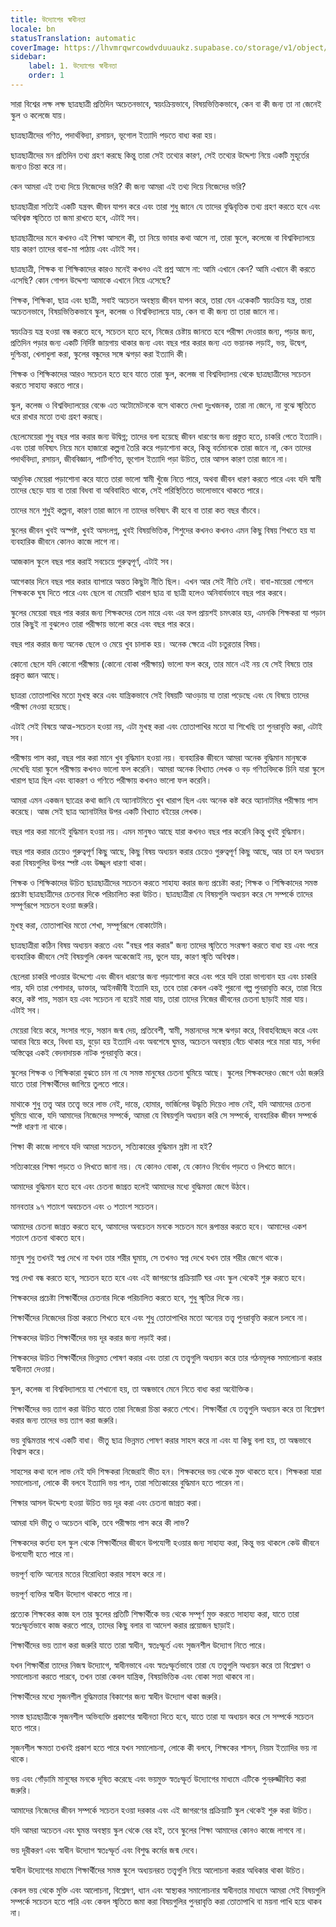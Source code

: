 ```yaml
---
title: উদ্যোগের স্বাধীনতা
locale: bn
statusTranslation: automatic
coverImage: https://lhvmrqwrcowdvduuaukz.supabase.co/storage/v1/object/public/strapi-uploads/small_cover-educacion-fundamental.webp-2d51a7828a2b1309555be27f7e2a61a0.webp
sidebar:
    label: 1. উদ্যোগের স্বাধীনতা
    order: 1
---
```

সারা বিশ্বের লক্ষ লক্ষ ছাত্রছাত্রী প্রতিদিন অচেতনভাবে, স্বয়ংক্রিয়ভাবে, বিষয়ভিত্তিকভাবে, কেন বা কী জন্য তা না জেনেই স্কুল ও কলেজে যায়।

ছাত্রছাত্রীদের গণিত, পদার্থবিদ্যা, রসায়ন, ভূগোল ইত্যাদি পড়তে বাধ্য করা হয়।

ছাত্রছাত্রীদের মন প্রতিদিন তথ্য গ্রহণ করছে কিন্তু তারা সেই তথ্যের কারণ, সেই তথ্যের উদ্দেশ্য নিয়ে একটি মুহূর্তের জন্যও চিন্তা করে না।

কেন আমরা এই তথ্য দিয়ে নিজেদের ভরি? কী জন্য আমরা এই তথ্য দিয়ে নিজেদের ভরি?

ছাত্রছাত্রীরা সত্যিই একটি যন্ত্রবৎ জীবন যাপন করে এবং তারা শুধু জানে যে তাদের বুদ্ধিবৃত্তিক তথ্য গ্রহণ করতে হবে এবং অবিশ্বস্ত স্মৃতিতে তা জমা রাখতে হবে, এটাই সব।

ছাত্রছাত্রীদের মনে কখনও এই শিক্ষা আসলে কী, তা নিয়ে ভাবার কথা আসে না, তারা স্কুলে, কলেজে বা বিশ্ববিদ্যালয়ে যায় কারণ তাদের বাবা-মা পাঠায় এবং এটাই সব।

ছাত্রছাত্রী, শিক্ষক বা শিক্ষিকাদের কারও মনেই কখনও এই প্রশ্ন আসে না: আমি এখানে কেন? আমি এখানে কী করতে এসেছি? কোন গোপন উদ্দেশ্য আমাকে এখানে নিয়ে এসেছে?

শিক্ষক, শিক্ষিকা, ছাত্র এবং ছাত্রী, সবাই অচেতন অবস্থায় জীবন যাপন করে, তারা যেন একেকটি স্বয়ংক্রিয় যন্ত্র, তারা অচেতনভাবে, বিষয়ভিত্তিকভাবে স্কুল, কলেজ ও বিশ্ববিদ্যালয়ে যায়, কেন বা কী জন্য তা তারা জানে না।

স্বয়ংক্রিয় যন্ত্র হওয়া বন্ধ করতে হবে, সচেতন হতে হবে, নিজের চেষ্টায় জানতে হবে পরীক্ষা দেওয়ার জন্য, পড়ার জন্য, প্রতিদিন পড়ার জন্য একটি নির্দিষ্ট জায়গায় থাকার জন্য এবং বছর পার করার জন্য এত ভয়ানক লড়াই, ভয়, উদ্বেগ, দুশ্চিন্তা, খেলাধুলা করা, স্কুলের বন্ধুদের সঙ্গে ঝগড়া করা ইত্যাদি কী।

শিক্ষক ও শিক্ষিকাদের আরও সচেতন হতে হবে যাতে তারা স্কুল, কলেজ বা বিশ্ববিদ্যালয় থেকে ছাত্রছাত্রীদের সচেতন করতে সাহায্য করতে পারে।

স্কুল, কলেজ ও বিশ্ববিদ্যালয়ের বেঞ্চে এত অটোমেটনকে বসে থাকতে দেখা দুঃখজনক, তারা না জেনে, না বুঝে স্মৃতিতে ধরে রাখার মতো তথ্য গ্রহণ করছে।

ছেলেমেয়েরা শুধু বছর পার করার জন্য উদ্বিগ্ন; তাদের বলা হয়েছে জীবন ধারণের জন্য প্রস্তুত হতে, চাকরি পেতে ইত্যাদি। এবং তারা ভবিষ্যৎ নিয়ে মনে হাজারো কল্পনা তৈরি করে পড়াশোনা করে, কিন্তু বর্তমানকে তারা জানে না, কেন তাদের পদার্থবিদ্যা, রসায়ন, জীববিজ্ঞান, পাটিগণিত, ভূগোল ইত্যাদি পড়া উচিত, তার আসল কারণ তারা জানে না।

আধুনিক মেয়েরা পড়াশোনা করে যাতে তারা ভালো স্বামী খুঁজে নিতে পারে, অথবা জীবন ধারণ করতে পারে এবং যদি স্বামী তাদের ছেড়ে যায় বা তারা বিধবা বা অবিবাহিত থাকে, সেই পরিস্থিতিতে ভালোভাবে থাকতে পারে।

তাদের মনে শুধুই কল্পনা, কারণ তারা জানে না তাদের ভবিষ্যৎ কী হবে বা তারা কত বছর বাঁচবে।

স্কুলের জীবন খুবই অস্পষ্ট, খুবই অসংলগ্ন, খুবই বিষয়ভিত্তিক, শিশুদের কখনও কখনও এমন কিছু বিষয় শিখতে হয় যা ব্যবহারিক জীবনে কোনও কাজে লাগে না।

আজকাল স্কুলে বছর পার করাই সবচেয়ে গুরুত্বপূর্ণ, এটাই সব।

আগেকার দিনে বছর পার করার ব্যাপারে অন্তত কিছুটা নীতি ছিল। এখন আর সেই নীতি নেই। বাবা-মায়েরা গোপনে শিক্ষককে ঘুষ দিতে পারে এবং ছেলে বা মেয়েটি খারাপ ছাত্র বা ছাত্রী হলেও অনিবার্যভাবে বছর পার করবে।

স্কুলের মেয়েরা বছর পার করার জন্য শিক্ষকদের তেল মারে এবং এর ফল প্রায়শই চমৎকার হয়, এমনকি শিক্ষকরা যা পড়ান তার কিছুই না বুঝলেও তারা পরীক্ষায় ভালো করে এবং বছর পার করে।

বছর পার করার জন্য অনেক ছেলে ও মেয়ে খুব চালাক হয়। অনেক ক্ষেত্রে এটা চতুরতার বিষয়।

কোনো ছেলে যদি কোনো পরীক্ষায় (কোনো বোকা পরীক্ষায়) ভালো ফল করে, তার মানে এই নয় যে সেই বিষয়ে তার প্রকৃত জ্ঞান আছে।

ছাত্ররা তোতাপাখির মতো মুখস্থ করে এবং যান্ত্রিকভাবে সেই বিষয়টি আওড়ায় যা তারা পড়েছে এবং যে বিষয়ে তাদের পরীক্ষা নেওয়া হয়েছে।

এটাই সেই বিষয়ে আত্ম-সচেতন হওয়া নয়, এটা মুখস্থ করা এবং তোতাপাখির মতো যা শিখেছি তা পুনরাবৃত্তি করা, এটাই সব।

পরীক্ষায় পাস করা, বছর পার করা মানে খুব বুদ্ধিমান হওয়া নয়। ব্যবহারিক জীবনে আমরা অনেক বুদ্ধিমান মানুষকে দেখেছি যারা স্কুলে পরীক্ষায় কখনও ভালো ফল করেনি। আমরা অনেক বিখ্যাত লেখক ও বড় গণিতবিদকে চিনি যারা স্কুলে খারাপ ছাত্র ছিল এবং ব্যাকরণ ও গণিতে পরীক্ষায় কখনও ভালো ফল করেনি।

আমরা এমন একজন ছাত্রের কথা জানি যে অ্যানাটমিতে খুব খারাপ ছিল এবং অনেক কষ্ট করে অ্যানাটমির পরীক্ষায় পাস করেছে। আজ সেই ছাত্র অ্যানাটমির উপর একটি বিখ্যাত বইয়ের লেখক।

বছর পার করা মানেই বুদ্ধিমান হওয়া নয়। এমন মানুষও আছে যারা কখনও বছর পার করেনি কিন্তু খুবই বুদ্ধিমান।

বছর পার করার চেয়েও গুরুত্বপূর্ণ কিছু আছে, কিছু বিষয় অধ্যয়ন করার চেয়েও গুরুত্বপূর্ণ কিছু আছে, আর তা হল অধ্যয়ন করা বিষয়গুলির উপর স্পষ্ট এবং উজ্জ্বল ধারণা থাকা।

শিক্ষক ও শিক্ষিকাদের উচিত ছাত্রছাত্রীদের সচেতন করতে সাহায্য করার জন্য প্রচেষ্টা করা; শিক্ষক ও শিক্ষিকাদের সমস্ত প্রচেষ্টা ছাত্রছাত্রীদের চেতনার দিকে পরিচালিত করা উচিত। ছাত্রছাত্রীরা যে বিষয়গুলি অধ্যয়ন করে সে সম্পর্কে তাদের সম্পূর্ণরূপে সচেতন হওয়া জরুরি।

মুখস্থ করা, তোতাপাখির মতো শেখা, সম্পূর্ণরূপে বোকাটেমি।

ছাত্রছাত্রীরা কঠিন বিষয় অধ্যয়ন করতে এবং "বছর পার করার" জন্য তাদের স্মৃতিতে সংরক্ষণ করতে বাধ্য হয় এবং পরে ব্যবহারিক জীবনে সেই বিষয়গুলি কেবল অকেজোই নয়, ভুলে যায়, কারণ স্মৃতি অবিশ্বস্ত।

ছেলেরা চাকরি পাওয়ার উদ্দেশ্যে এবং জীবন ধারণের জন্য পড়াশোনা করে এবং পরে যদি তারা ভাগ্যবান হয় এবং চাকরি পায়, যদি তারা পেশাদার, ডাক্তার, আইনজীবী ইত্যাদি হয়, তবে তারা কেবল একই পুরনো গল্প পুনরাবৃত্তি করে, তারা বিয়ে করে, কষ্ট পায়, সন্তান হয় এবং সচেতন না হয়েই মারা যায়, তারা তাদের নিজের জীবনের চেতনা ছাড়াই মারা যায়। এটাই সব।

মেয়েরা বিয়ে করে, সংসার গড়ে, সন্তান জন্ম দেয়, প্রতিবেশী, স্বামী, সন্তানদের সঙ্গে ঝগড়া করে, বিবাহবিচ্ছেদ করে এবং আবার বিয়ে করে, বিধবা হয়, বুড়ো হয় ইত্যাদি এবং অবশেষে ঘুমন্ত, অচেতন অবস্থায় বেঁচে থাকার পরে মারা যায়, সর্বদা অস্তিত্বের একই বেদনাদায়ক নাটক পুনরাবৃত্তি করে।

স্কুলের শিক্ষক ও শিক্ষিকারা বুঝতে চান না যে সমস্ত মানুষের চেতনা ঘুমিয়ে আছে। স্কুলের শিক্ষকদেরও জেগে ওঠা জরুরি যাতে তারা শিক্ষার্থীদের জাগিয়ে তুলতে পারে।

মাথাকে শুধু তত্ত্ব আর তত্ত্বে ভরে লাভ নেই, দান্তে, হোমার, ভার্জিলের উদ্ধৃতি দিয়েও লাভ নেই, যদি আমাদের চেতনা ঘুমিয়ে থাকে, যদি আমাদের নিজেদের সম্পর্কে, আমরা যে বিষয়গুলি অধ্যয়ন করি সে সম্পর্কে, ব্যবহারিক জীবন সম্পর্কে স্পষ্ট ধারণা না থাকে।

শিক্ষা কী কাজে লাগবে যদি আমরা সচেতন, সত্যিকারের বুদ্ধিমান স্রষ্টা না হই?

সত্যিকারের শিক্ষা পড়তে ও লিখতে জানা নয়। যে কোনও বোকা, যে কোনও নির্বোধ পড়তে ও লিখতে জানে।

আমাদের বুদ্ধিমান হতে হবে এবং চেতনা জাগ্রত হলেই আমাদের মধ্যে বুদ্ধিমত্তা জেগে উঠবে।

মানবতার ৯৭ শতাংশ অবচেতন এবং ৩ শতাংশ সচেতন।

আমাদের চেতনা জাগ্রত করতে হবে, আমাদের অবচেতন মনকে সচেতন মনে রূপান্তর করতে হবে। আমাদের একশ শতাংশ চেতনা থাকতে হবে।

মানুষ শুধু তখনই স্বপ্ন দেখে না যখন তার শরীর ঘুমায়, সে তখনও স্বপ্ন দেখে যখন তার শরীর জেগে থাকে।

স্বপ্ন দেখা বন্ধ করতে হবে, সচেতন হতে হবে এবং এই জাগরণের প্রক্রিয়াটি ঘর এবং স্কুল থেকেই শুরু করতে হবে।

শিক্ষকদের প্রচেষ্টা শিক্ষার্থীদের চেতনার দিকে পরিচালিত করতে হবে, শুধু স্মৃতির দিকে নয়।

শিক্ষার্থীদের নিজেদের চিন্তা করতে শিখতে হবে এবং শুধু তোতাপাখির মতো অন্যের তত্ত্ব পুনরাবৃত্তি করলে চলবে না।

শিক্ষকদের উচিত শিক্ষার্থীদের ভয় দূর করার জন্য লড়াই করা।

শিক্ষকদের উচিত শিক্ষার্থীদের ভিন্নমত পোষণ করার এবং তারা যে তত্ত্বগুলি অধ্যয়ন করে তার গঠনমূলক সমালোচনা করার স্বাধীনতা দেওয়া।

স্কুল, কলেজ বা বিশ্ববিদ্যালয়ে যা শেখানো হয়, তা অন্ধভাবে মেনে নিতে বাধ্য করা অযৌক্তিক।

শিক্ষার্থীদের ভয় ত্যাগ করা উচিত যাতে তারা নিজেরা চিন্তা করতে শেখে। শিক্ষার্থীরা যে তত্ত্বগুলি অধ্যয়ন করে তা বিশ্লেষণ করার জন্য তাদের ভয় ত্যাগ করা জরুরি।

ভয় বুদ্ধিমত্তার পথে একটি বাধা। ভীতু ছাত্র ভিন্নমত পোষণ করার সাহস করে না এবং যা কিছু বলা হয়, তা অন্ধভাবে বিশ্বাস করে।

সাহসের কথা বলে লাভ নেই যদি শিক্ষকরা নিজেরাই ভীত হন। শিক্ষকদের ভয় থেকে মুক্ত থাকতে হবে। শিক্ষকরা যারা সমালোচনা, লোকে কী বলবে ইত্যাদি ভয় পান, তারা সত্যিকারের বুদ্ধিমান হতে পারেন না।

শিক্ষার আসল উদ্দেশ্য হওয়া উচিত ভয় দূর করা এবং চেতনা জাগ্রত করা।

আমরা যদি ভীতু ও অচেতন থাকি, তবে পরীক্ষায় পাস করে কী লাভ?

শিক্ষকদের কর্তব্য হল স্কুল থেকে শিক্ষার্থীদের জীবনে উপযোগী হওয়ার জন্য সাহায্য করা, কিন্তু ভয় থাকলে কেউ জীবনে উপযোগী হতে পারে না।

ভয়পূর্ণ ব্যক্তি অন্যের মতের বিরোধিতা করার সাহস করে না।

ভয়পূর্ণ ব্যক্তির স্বাধীন উদ্যোগ থাকতে পারে না।

প্রত্যেক শিক্ষকের কাজ হল তার স্কুলের প্রতিটি শিক্ষার্থীকে ভয় থেকে সম্পূর্ণ মুক্ত করতে সাহায্য করা, যাতে তারা স্বতঃস্ফূর্তভাবে কাজ করতে পারে, তাদের কিছু বলার বা আদেশ করার প্রয়োজন ছাড়াই।

শিক্ষার্থীদের ভয় ত্যাগ করা জরুরি যাতে তারা স্বাধীন, স্বতঃস্ফূর্ত এবং সৃজনশীল উদ্যোগ নিতে পারে।

যখন শিক্ষার্থীরা তাদের নিজস্ব উদ্যোগে, স্বাধীনভাবে এবং স্বতঃস্ফূর্তভাবে তারা যে তত্ত্বগুলি অধ্যয়ন করে তা বিশ্লেষণ ও সমালোচনা করতে পারবে, তখন তারা কেবল যান্ত্রিক, বিষয়ভিত্তিক এবং বোকা সত্তা থাকবে না।

শিক্ষার্থীদের মধ্যে সৃজনশীল বুদ্ধিমত্তার বিকাশের জন্য স্বাধীন উদ্যোগ থাকা জরুরি।

সমস্ত ছাত্রছাত্রীকে সৃজনশীল অভিব্যক্তি প্রকাশের স্বাধীনতা দিতে হবে, যাতে তারা যা অধ্যয়ন করে সে সম্পর্কে সচেতন হতে পারে।

সৃজনশীল ক্ষমতা তখনই প্রকাশ হতে পারে যখন সমালোচনা, লোকে কী বলবে, শিক্ষকের শাসন, নিয়ম ইত্যাদির ভয় না থাকে।

ভয় এবং গোঁড়ামি মানুষের মনকে দূষিত করেছে এবং ভয়মুক্ত স্বতঃস্ফূর্ত উদ্যোগের মাধ্যমে এটিকে পুনরুজ্জীবিত করা জরুরি।

আমাদের নিজেদের জীবন সম্পর্কে সচেতন হওয়া দরকার এবং এই জাগরণের প্রক্রিয়াটি স্কুল থেকেই শুরু করা উচিত।

যদি আমরা অচেতন এবং ঘুমন্ত অবস্থায় স্কুল থেকে বের হই, তবে স্কুলের শিক্ষা আমাদের কোনও কাজে লাগবে না।

ভয় দূরীকরণ এবং স্বাধীন উদ্যোগ স্বতঃস্ফূর্ত এবং বিশুদ্ধ কর্মের জন্ম দেবে।

স্বাধীন উদ্যোগের মাধ্যমে শিক্ষার্থীদের সমস্ত স্কুলে অধ্যয়নরত তত্ত্বগুলি নিয়ে আলোচনা করার অধিকার থাকা উচিত।

কেবল ভয় থেকে মুক্তি এবং আলোচনা, বিশ্লেষণ, ধ্যান এবং স্বাস্থ্যকর সমালোচনার স্বাধীনতার মাধ্যমে আমরা সেই বিষয়গুলি সম্পর্কে সচেতন হতে পারি এবং কেবল স্মৃতিতে জমা করা বিষয়গুলির পুনরাবৃত্তি করা তোতাপাখি বা ময়না পাখি হয়ে থাকব না।

